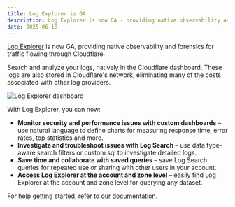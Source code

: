 ```yaml
---
title: Log Explorer is GA
description: Log Explorer is now GA - providing native observability and forensics
date: 2025-06-18
---
```


[Log Explorer](/log-explorer/) is now GA, providing native observability and forensics for traffic flowing through Cloudflare.

Search and analyze your logs, natively in the Cloudflare dashboard. These logs are also stored in Cloudflare's network, eliminating many of the costs associated with other log providers.

![Log Explorer dashboard](src/assets/images/changelog/log-explorer/log-explorer-dash.png)

With Log Explorer, you can now:

- **Monitor security and performance issues with custom dashboards** – use natural language to define charts for measuring response time, error rates, top statistics and more.
- **Investigate and troubleshoot issues with Log Search** – use data type-aware search filters or custom sql to investigate detailed logs.
- **Save time and collaborate with saved queries** – save Log Search queries for repeated use or sharing with other users in your account.
- **Access Log Explorer at the account and zone level** – easily find Log Explorer at the account and zone level for querying any dataset.

For help getting started, refer to [our documentation](/log-explorer/).
